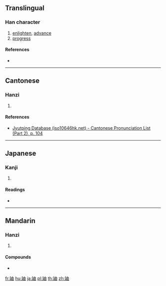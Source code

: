 {{character info/new}}
{{also|迪}}
==Translingual==

===Han character===
{{Han char|rn=54|rad=廴|as=05|sn=8|four=|canj=NKLW|ids=⿺廴由}}

# [[enlighten]], [[advance]]
# [[progress]]

====References====
* {{Han ref|kx=0353.031|hdz=10404.030|uh=5EF8|ud=24312}}

----

==Cantonese==

===Hanzi===
{{yue-hanzi|jyut=[[dik6]]|y=dik6}}

# {{defn|lang=yue|sort=廴05}}

====References====
* [http://www.iso10646hk.net/jp/document/download.jsp Jyutping Database (iso10646hk.net) - Cantonese Pronunciation List (Part 2), p. 104]

----

==Japanese==

===Kanji===
{{ja-kanji|grade=|rs=廴05}}

# {{defn|lang=ja|sort=廴05}}

====Readings====
* {{ja-readings|on=[[てき]] (teki)|kun=[[みち]] (michi)}}

----

==Mandarin==

===Hanzi===
{{cmn-hanzi|pin=[[dí]] ([[di2]])|wg=ti<sup>2</sup>}}

# {{defn|lang=cmn|sort=廴05}}

====Compounds====
* {{l|cmn|邦廸|tr=bāngdí}}

[[fr:廸]]
[[hu:廸]]
[[ja:廸]]
[[pl:廸]]
[[th:廸]]
[[zh:廸]]